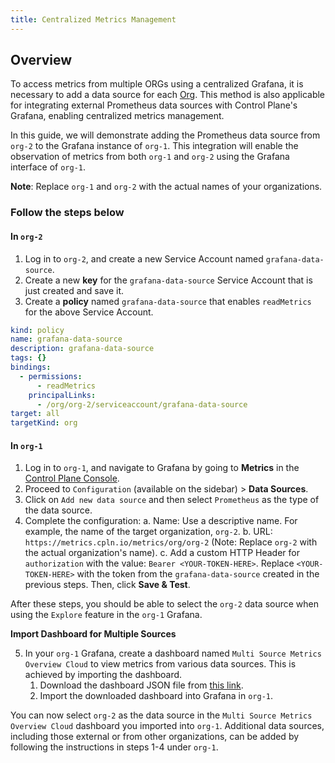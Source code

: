 ```yaml
---
title: Centralized Metrics Management
---
```


## Overview

To access metrics from multiple ORGs using a centralized Grafana, it is necessary to add a data source for each [Org](/reference/org). This method is also applicable for integrating external Prometheus data sources with Control Plane's Grafana, enabling centralized metrics management.

In this guide, we will demonstrate adding the Prometheus data source from `org-2` to the Grafana instance of `org-1`. This integration will enable the observation of metrics from both `org-1` and `org-2` using the Grafana interface of `org-1`.

**Note**: Replace `org-1` and `org-2` with the actual names of your organizations.

### Follow the steps below

#### In `org-2`

1. Log in to `org-2`, and create a new Service Account named `grafana-data-source`.
2. Create a new **key** for the `grafana-data-source` Service Account that is just created and save it.
3. Create a **policy** named `grafana-data-source` that enables `readMetrics` for the above Service Account.

```yaml YAML
kind: policy
name: grafana-data-source
description: grafana-data-source
tags: {}
bindings:
  - permissions:
      - readMetrics
    principalLinks:
      - /org/org-2/serviceaccount/grafana-data-source
target: all
targetKind: org
```

#### In `org-1`

1. Log in to `org-1`, and navigate to Grafana by going to **Metrics** in the [Control Plane Console](https://console.cpln.io/console/).
2. Proceed to `Configuration` (available on the sidebar) > **Data Sources**.
3. Click on `Add new data source` and then select `Prometheus` as the type of the data source.
4. Complete the configuration:
   a. Name: Use a descriptive name. For example, the name of the target organization, `org-2`.
   b. URL: `https://metrics.cpln.io/metrics/org/org-2` (Note: Replace `org-2` with the actual organization's name).
   c. Add a custom HTTP Header for `authorization` with the value: `Bearer <YOUR-TOKEN-HERE>`. Replace `<YOUR-TOKEN-HERE>` with the token from the `grafana-data-source` created in the previous steps. Then, click **Save & Test**.

After these steps, you should be able to select the `org-2` data source when using the `Explore` feature in the `org-1` Grafana.

**Import Dashboard for Multiple Sources**

5. In your `org-1` Grafana, create a dashboard named `Multi Source Metrics Overview Cloud` to view metrics from various data sources. This is achieved by importing the dashboard.
   1. Download the dashboard JSON file from [this link](https://grafana.com/api/dashboards/20378/revisions/1/download).
   2. Import the downloaded dashboard into Grafana in `org-1`.

You can now select `org-2` as the data source in the `Multi Source Metrics Overview Cloud` dashboard you imported into `org-1`. Additional data sources, including those external or from other organizations, can be added by following the instructions in steps 1-4 under `org-1`.
